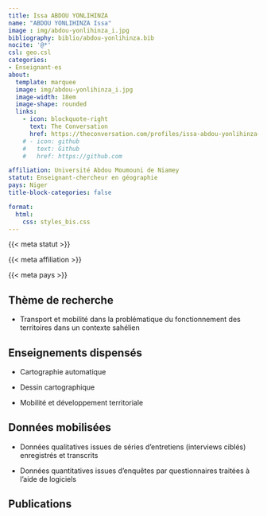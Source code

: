 ```yaml
---
title: Issa ABDOU YONLIHINZA
name: "ABDOU YONLIHINZA Issa"
image : img/abdou-yonlihinza_i.jpg
bibliography: biblio/abdou-yonlihinza.bib
nocite: '@*'
csl: geo.csl
categories: 
- Enseignant·es
about:
  template: marquee
  image: img/abdou-yonlihinza_i.jpg
  image-width: 18em
  image-shape: rounded
  links:
    - icon: blockquote-right
      text: The Conversation
      href: https://theconversation.com/profiles/issa-abdou-yonlihinza-348657/articles
    # - icon: github
    #   text: Github
    #   href: https://github.com

affiliation: Université Abdou Moumouni de Niamey
statut: Enseignant-chercheur en géographie
pays: Niger
title-block-categories: false

format:
  html: 
    css: styles_bis.css
---
```


::: {#profil}
::: {#statut}
{{< meta statut >}}
:::

::: {#affiliation}
{{< meta affiliation >}}
:::

::: {#pays}
<i class="bi bi-globe2"></i> {{< meta pays >}}\
:::
:::

## <i class="bi bi-ui-checks-grid"></i> Thème de recherche

::: {#liste}
-   Transport et mobilité dans la problématique du fonctionnement des territoires dans un contexte sahélien
:::

## <i class="bi bi-person-video3"></i> Enseignements dispensés

<div>

-   Cartographie automatique

-   Dessin cartographique

-   Mobilité et développement territoriale

</div>

## <i class="bi bi-clipboard-data"></i> Données mobilisées

-   Données qualitatives issues de séries d'entretiens (interviews ciblés) enregistrés et transcrits

-   Données quantitatives issues d'enquêtes par questionnaires traitées à l'aide de logiciels

## <i class="bi bi-file-earmark-text"></i> Publications

::: {#refs}
:::
